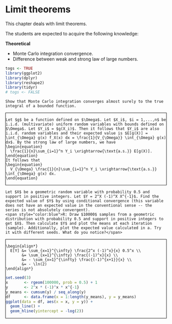 # Limit theorems {#lt}

This chapter deals with limit theorems.

The students are expected to acquire the following knowledge:

**Theoretical**

- Monte Carlo integration convergence.
- Difference between weak and strong law of large numbers.


<style>
.fold-btn { 
  float: right; 
  margin: 5px 5px 0 0;
}
.fold { 
  border: 1px solid black;
  min-height: 40px;
}
</style>

<script type="text/javascript">
$(document).ready(function() {
  $folds = $(".fold");
  $folds.wrapInner("<div class=\"fold-blck\">"); // wrap a div container around content
  $folds.prepend("<button class=\"fold-btn\">Unfold</button>");  // add a button
  $(".fold-blck").toggle();  // fold all blocks
  $(".fold-btn").on("click", function() {  // add onClick event
    $(this).text($(this).text() === "Fold" ? "Unfold" : "Fold");  // if the text equals "Fold", change it to "Unfold"or else to "Fold" 
    $(this).next(".fold-blck").toggle("linear");  // "swing" is the default easing function. This can be further customized in its speed or the overall animation itself.
  })
});
</script>

```r
togs <- TRUE
library(ggplot2)
library(dplyr)
library(reshape2)
library(tidyr)
# togs <- FALSE
```

```exercise
Show that Monte Carlo integration converges almost surely to the true integral of a bounded function.

```
<div class="fold">
```solution
Let $g$ be a function defined on $\Omega$. Let $X_i$, $i = 1,...,n$ be i.i.d. (multivariate) uniform random variables with bounds defined on $\Omega$. Let $Y_i$ = $g(X_i)$. Then it follows that $Y_i$ are also i.i.d. random variables and their expected value is $E[g(X)] = \int_{\Omega} g(x) f_X(x) dx = \frac{1}{V_{\Omega}} \int_{\Omega} g(x) dx$. By the strong law of large numbers, we have
\begin{equation}
  \frac{1}{n}\sum_{i=1}^n Y_i \xrightarrow{\text{a.s.}} E[g(X)].
\end{equation}
It follows that
\begin{equation}
  V_{\Omega} \frac{1}{n}\sum_{i=1}^n Y_i \xrightarrow{\text{a.s.}} \int_{\Omega} g(x) dx.
\end{equation}

```
</div>

```exercise
Let $X$ be a geometric random variable with probability 0.5 and support in positive integers. Let $Y = 2^X (-1)^X X^{-1}$. Find the expected value of $Y$ by using conditional convergence (this variable does not have an expected value in the conventional sense -- the series is not absolutely convergent).
<span style="color:blue">R: Draw $10000$ samples from a geometric distribution with probability 0.5 and support in positive integers to get $X$. Then calculate $Y$ and plot the means at each iteration (sample). Additionally, plot the expected value calculated in a. Try it with different seeds. What do you notice?</span>

```
<div class="fold">
```solution

\begin{align*}
  E[Y] &= \sum_{x=1}^{\infty} \frac{2^x (-1)^x}{x} 0.5^x \\
       &= \sum_{x=1}^{\infty} \frac{(-1)^x}{x} \\
       &= - \sum_{x=1}^{\infty} \frac{(-1)^{x+1}}{x} \\
       &= - \ln(2)
\end{align*}

```
```r
set.seed(3)
x       <- rgeom(100000, prob = 0.5) + 1
y       <- 2^x * (-1)^x * x^{-1}
y_means <- cumsum(y) / seq_along(y)
df      <- data.frame(x = 1:length(y_means), y = y_means)
ggplot(data = df, aes(x = x, y = y)) +
  geom_line() +
  geom_hline(yintercept = -log(2))
```
</div>
